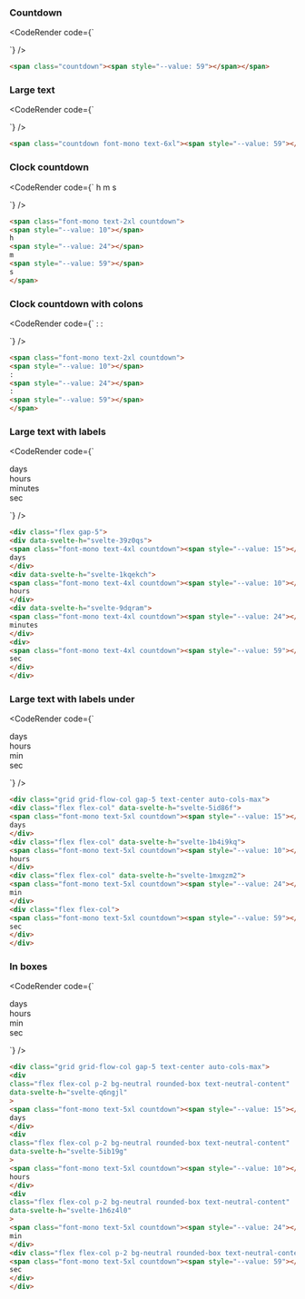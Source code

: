 
### Countdown

<CodeRender code={`
<span class="countdown"><span style="--value: 59"></span></span>

`} />

```html
<span class="countdown"><span style="--value: 59"></span></span>

```
### Large text

<CodeRender code={`
<span class="countdown font-mono text-6xl"><span style="--value: 59"></span></span>

`} />

```html
<span class="countdown font-mono text-6xl"><span style="--value: 59"></span></span>

```
### Clock countdown

<CodeRender code={`
<span class="font-mono text-2xl countdown">
<span style="--value: 10"></span>
h
<span style="--value: 24"></span>
m
<span style="--value: 59"></span>
s
</span>

`} />

```html
<span class="font-mono text-2xl countdown">
<span style="--value: 10"></span>
h
<span style="--value: 24"></span>
m
<span style="--value: 59"></span>
s
</span>

```
### Clock countdown with colons

<CodeRender code={`
<span class="font-mono text-2xl countdown">
<span style="--value: 10"></span>
:
<span style="--value: 24"></span>
:
<span style="--value: 59"></span>
</span>

`} />

```html
<span class="font-mono text-2xl countdown">
<span style="--value: 10"></span>
:
<span style="--value: 24"></span>
:
<span style="--value: 59"></span>
</span>

```
### Large text with labels

<CodeRender code={`
<div class="flex gap-5">
<div data-svelte-h="svelte-39z0qs">
<span class="font-mono text-4xl countdown"><span style="--value: 15"></span></span>
days
</div>
<div data-svelte-h="svelte-1kqekch">
<span class="font-mono text-4xl countdown"><span style="--value: 10"></span></span>
hours
</div>
<div data-svelte-h="svelte-9dqram">
<span class="font-mono text-4xl countdown"><span style="--value: 24"></span></span>
minutes
</div>
<div>
<span class="font-mono text-4xl countdown"><span style="--value: 59"></span></span>
sec
</div>
</div>

`} />

```html
<div class="flex gap-5">
<div data-svelte-h="svelte-39z0qs">
<span class="font-mono text-4xl countdown"><span style="--value: 15"></span></span>
days
</div>
<div data-svelte-h="svelte-1kqekch">
<span class="font-mono text-4xl countdown"><span style="--value: 10"></span></span>
hours
</div>
<div data-svelte-h="svelte-9dqram">
<span class="font-mono text-4xl countdown"><span style="--value: 24"></span></span>
minutes
</div>
<div>
<span class="font-mono text-4xl countdown"><span style="--value: 59"></span></span>
sec
</div>
</div>

```
### Large text with labels under

<CodeRender code={`
<div class="grid grid-flow-col gap-5 text-center auto-cols-max">
<div class="flex flex-col" data-svelte-h="svelte-5id86f">
<span class="font-mono text-5xl countdown"><span style="--value: 15"></span></span>
days
</div>
<div class="flex flex-col" data-svelte-h="svelte-1b4i9kq">
<span class="font-mono text-5xl countdown"><span style="--value: 10"></span></span>
hours
</div>
<div class="flex flex-col" data-svelte-h="svelte-1mxgzm2">
<span class="font-mono text-5xl countdown"><span style="--value: 24"></span></span>
min
</div>
<div class="flex flex-col">
<span class="font-mono text-5xl countdown"><span style="--value: 59"></span></span>
sec
</div>
</div>

`} />

```html
<div class="grid grid-flow-col gap-5 text-center auto-cols-max">
<div class="flex flex-col" data-svelte-h="svelte-5id86f">
<span class="font-mono text-5xl countdown"><span style="--value: 15"></span></span>
days
</div>
<div class="flex flex-col" data-svelte-h="svelte-1b4i9kq">
<span class="font-mono text-5xl countdown"><span style="--value: 10"></span></span>
hours
</div>
<div class="flex flex-col" data-svelte-h="svelte-1mxgzm2">
<span class="font-mono text-5xl countdown"><span style="--value: 24"></span></span>
min
</div>
<div class="flex flex-col">
<span class="font-mono text-5xl countdown"><span style="--value: 59"></span></span>
sec
</div>
</div>

```
### In boxes

<CodeRender code={`
<div class="grid grid-flow-col gap-5 text-center auto-cols-max">
<div
class="flex flex-col p-2 bg-neutral rounded-box text-neutral-content"
data-svelte-h="svelte-q6ngjl"
>
<span class="font-mono text-5xl countdown"><span style="--value: 15"></span></span>
days
</div>
<div
class="flex flex-col p-2 bg-neutral rounded-box text-neutral-content"
data-svelte-h="svelte-5ib19g"
>
<span class="font-mono text-5xl countdown"><span style="--value: 10"></span></span>
hours
</div>
<div
class="flex flex-col p-2 bg-neutral rounded-box text-neutral-content"
data-svelte-h="svelte-1h6z4l0"
>
<span class="font-mono text-5xl countdown"><span style="--value: 24"></span></span>
min
</div>
<div class="flex flex-col p-2 bg-neutral rounded-box text-neutral-content">
<span class="font-mono text-5xl countdown"><span style="--value: 59"></span></span>
sec
</div>
</div>

`} />

```html
<div class="grid grid-flow-col gap-5 text-center auto-cols-max">
<div
class="flex flex-col p-2 bg-neutral rounded-box text-neutral-content"
data-svelte-h="svelte-q6ngjl"
>
<span class="font-mono text-5xl countdown"><span style="--value: 15"></span></span>
days
</div>
<div
class="flex flex-col p-2 bg-neutral rounded-box text-neutral-content"
data-svelte-h="svelte-5ib19g"
>
<span class="font-mono text-5xl countdown"><span style="--value: 10"></span></span>
hours
</div>
<div
class="flex flex-col p-2 bg-neutral rounded-box text-neutral-content"
data-svelte-h="svelte-1h6z4l0"
>
<span class="font-mono text-5xl countdown"><span style="--value: 24"></span></span>
min
</div>
<div class="flex flex-col p-2 bg-neutral rounded-box text-neutral-content">
<span class="font-mono text-5xl countdown"><span style="--value: 59"></span></span>
sec
</div>
</div>

```